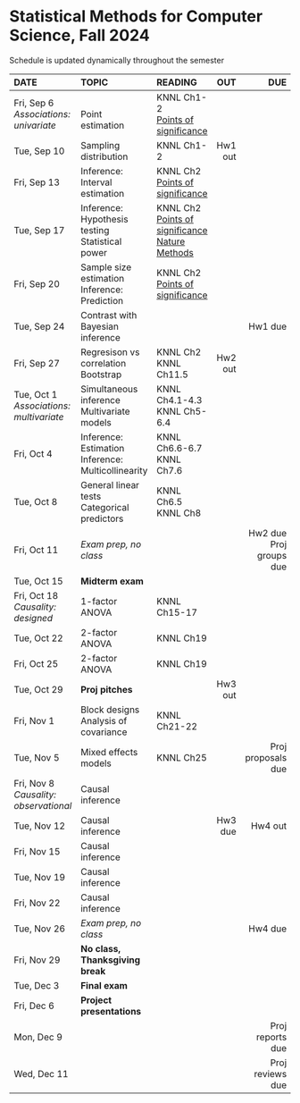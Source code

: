 <h1> Statistical Methods for Computer Science, Fall 2024 </h1>
Schedule is updated dynamically throughout the semester
</br>

<font size="3">

| DATE        | TOPIC            |READING     |      OUT |        DUE |
| :----------------   |:-----------------|:---------------| --------:| ----------:|
| Fri, Sep 6</br>*Associations: univariate*| </br>Point estimation| KNNL Ch1-2</br>[Points of significance](https://www.nature.com/articles/nmeth.2613) |  | |
| Tue, Sep 10 | Sampling distribution|  KNNL Ch1-2|Hw1 out| |
| Fri, Sep 13 | Inference: Interval estimation| KNNL Ch2</br>[Points of significance](https://www.nature.com/articles/nmeth.2659) |  | |
| Tue, Sep 17 | Inference: Hypothesis testing</br>Statistical power|KNNL Ch2</br>[Points of significance](https://www.nature.com/articles/nmeth.2698)</br>[Nature Methods](https://www.nature.com/articles/nmeth.3288)  |  | |
| Fri, Sep 20 | Sample size estimation</br>Inference: Prediction|KNNL Ch2</br>[Points of significance](https://www.nature.com/articles/nmeth.2738)  |  | |
| Tue, Sep 24 | Contrast with</br>Bayesian inference|  |  |Hw1 due|
| Fri, Sep 27 | Regresison vs correlation</br>Bootstrap| KNNL Ch2</br>KNNL Ch11.5 |Hw2 out| |
| Tue, Oct 1</br>*Associations: multivariate*  | Simultaneous inference</br>Multivariate models| KNNL Ch4.1-4.3</br>KNNL Ch5-6.4 |  | |
| Fri, Oct 4  | Inference: Estimation</br>Inference: Multicollinearity| KNNL Ch6.6-6.7</br>KNNL Ch7.6 |  | |
| Tue, Oct 8  | General linear tests</br>Categorical predictors| KNNL Ch6.5</br>KNNL Ch8 |  | |
| Fri, Oct 11 | *Exam prep, no class*|  |  |Hw2 due</br>Proj groups due|
| Tue, Oct 15 |  **Midterm exam** |  |  | |
| Fri, Oct 18</br>*Causality: designed* | 1-factor ANOVA | KNNL Ch15-17 |  | |
| Tue, Oct 22 | 2-factor ANOVA| KNNL Ch19 |  | |
| Fri, Oct 25 | 2-factor ANOVA| KNNL Ch19 |  | |
| Tue, Oct 29 | **Proj pitches**|  |Hw3 out| |
| Fri, Nov 1  | Block designs</br>Analysis of covariance| KNNL Ch21-22 |  | |
| Tue, Nov 5  | Mixed effects models| KNNL Ch25 |  |Proj proposals due|
| Fri, Nov 8</br>*Causality: observational*  | Causal inference |  |  | |
| Tue, Nov 12 | Causal inference|  |Hw3 due|Hw4 out|
| Fri, Nov 15 | Causal inference|  |  | |
| Tue, Nov 19 | Causal inference|  |  | |
| Fri, Nov 22 | Causal inference|  |  | |
| Tue, Nov 26 |*Exam prep, no class* |  |  |Hw4 due|
| Fri, Nov 29  | **No class, Thanksgiving break**      |            |          | |
| Tue, Dec 3  | **Final exam**   |            |          |            |
| Fri, Dec 6 | **Project presentations**  |  |          |            |
| Mon, Dec 9 |                  |            |          | Proj reports due           |
| Wed, Dec 11 |                  |            |          | Proj reviews due           |
</font>







